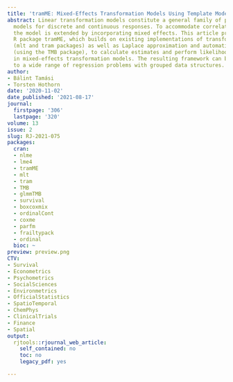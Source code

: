 ```yaml
---
title: 'tramME: Mixed-Effects Transformation Models Using Template Model Builder'
abstract: Linear transformation models constitute a general family of parametric regression
  models for discrete and continuous responses. To accommodate correlated responses,
  the model is extended by incorporating mixed effects. This article presents the
  R package tramME, which builds on existing implementations of transformation models
  (mlt and tram packages) as well as Laplace approximation and automatic differentiation
  (using the TMB package), to calculate estimates and perform likelihood inference
  in mixed-effects transformation models. The resulting framework can be readily applied
  to a wide range of regression problems with grouped data structures.
author:
- Bálint Tamási
- Torsten Hothorn
date: '2020-11-02'
date_published: '2021-08-17'
journal:
  firstpage: '306'
  lastpage: '320'
volume: 13
issue: 2
slug: RJ-2021-075
packages:
  cran:
  - nlme
  - lme4
  - tramME
  - mlt
  - tram
  - TMB
  - glmmTMB
  - survival
  - boxcoxmix
  - ordinalCont
  - coxme
  - parfm
  - frailtypack
  - ordinal
  bioc: ~
preview: preview.png
CTV:
- Survival
- Econometrics
- Psychometrics
- SocialSciences
- Environmetrics
- OfficialStatistics
- SpatioTemporal
- ChemPhys
- ClinicalTrials
- Finance
- Spatial
output:
  rjtools::rjournal_web_article:
    self_contained: no
    toc: no
    legacy_pdf: yes

---
```

